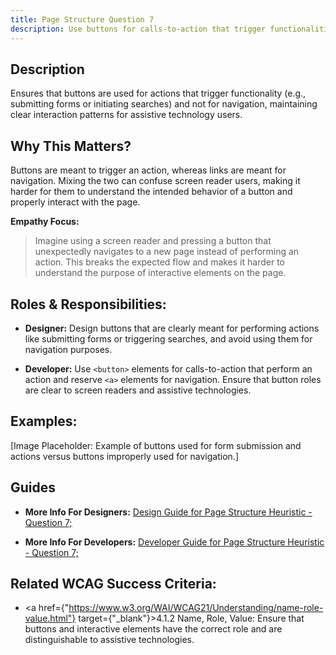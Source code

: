 ```yaml
---
title: Page Structure Question 7
description: Use buttons for calls-to-action that trigger functionalities such as submitting forms or performing searches rather than for navigation.
---
```


## Description

Ensures that buttons are used for actions that trigger functionality (e.g., submitting forms or initiating searches) and not for navigation, maintaining clear interaction patterns for assistive technology users.

## Why This Matters?

Buttons are meant to trigger an action, whereas links are meant for navigation. Mixing the two can confuse screen reader users, making it harder for them to understand the intended behavior of a button and properly interact with the page.

**Empathy Focus:**
> Imagine using a screen reader and pressing a button that unexpectedly navigates to a new page instead of performing an action. This breaks the expected flow and makes it harder to understand the purpose of interactive elements on the page.

## Roles & Responsibilities:

- **Designer:** Design buttons that are clearly meant for performing actions like submitting forms or triggering searches, and avoid using them for navigation purposes.

- **Developer:** Use `<button>` elements for calls-to-action that perform an action and reserve `<a>` elements for navigation. Ensure that button roles are clear to screen readers and assistive technologies.

## Examples:

[Image Placeholder: Example of buttons used for form submission and actions versus buttons improperly used for navigation.]

## Guides

- **More Info For Designers:** <a href="/docs/design-guide/page-structure/question-7">Design Guide for Page Structure Heuristic - Question 7;</a>

- **More Info For Developers:** <a href="/docs/developer-guide/page-structure/question-7">Developer Guide for Page Structure Heuristic - Question 7;</a>

## Related WCAG Success Criteria:

- <a href={"https://www.w3.org/WAI/WCAG21/Understanding/name-role-value.html"} target={"_blank"}>4.1.2 Name, Role, Value</a>: Ensure that buttons and interactive elements have the correct role and are distinguishable to assistive technologies.
